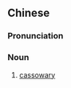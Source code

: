 {{also|食火鸡}}
==Chinese==
{{zh-forms|s=食火鸡}}

===Pronunciation===
{{zh-pron
|m=shíhuǒjī
|cat=n
}}

===Noun===
{{zh-noun}}

# [[cassowary]] {{gloss|a large flightless bird of the genus Casuarius}}

{{zh-cat|Birds}}